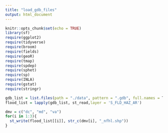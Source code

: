 ```yaml
---
title: "load_gdb_files"
output: html_document
---
```


```r
knitr::opts_chunk$set(echo = TRUE)
library(sf)
require(ggplot2)
require(tidyverse)
require(broom)
require(fields)
require(geoR)
require(tmap)
require(spdep)
require(sphet)
require(sp)
require(INLA)
require(gstat)
require(stringr)
```

```r
gdb_list = list.files(path = "./data", pattern = ".gdb", full.names = T)
flood_list = lapply(gdb_list, st_read,layer = 'S_FLD_HAZ_AR')
```

```r
dmv = c("dc", "md", "va")
for(i in 1:3){
  st_write(flood_list[[i]], str_c(dmv[i], "_nfhl.shp"))
}
```